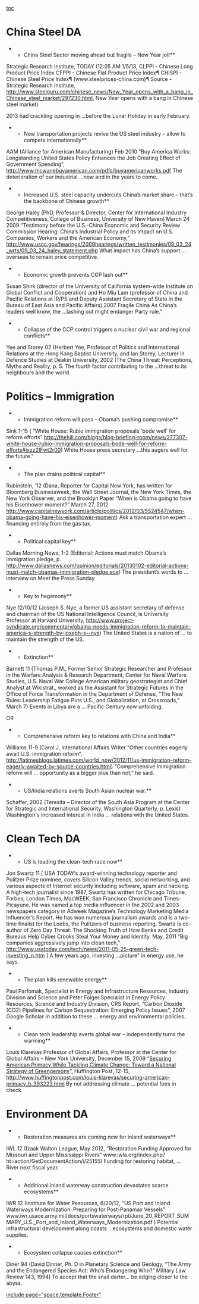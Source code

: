 [[toc]]
=China Steel DA= 

**China Steel Sector moving ahead but fragile – New Year jolt**
Strategic Research Institute, TODAY (12:05 AM 1/5/13, CLPPI - Chinese Long Product Price Index CFPPI - Chinese Flat Product Price Index¶ CHISPI - Chinese Steel Price Index¶ (www.steelprices-china.com)¶ Source - Strategic Research Institute, http://www.steelguru.com/chinese_news/New_Year_opens_with_a_bang_in_Chinese_steel_market/297230.html, New Year opens with a bang in Chinese steel market)

2013 had crackling opening in …before the Lunar Holiday in early February.


**New transportation projects revive the US steel industry – allow to compete internationally**
AAM (Alliance for American Manufacturing) Feb 2010 “Buy America Works: Longstanding United States Policy Enhances the Job Creating Effect of Government Spending”, http://www.mcwanebuyamerican.com/pdfs/buyamericanworks.pdf
The deterioration of our industrial …now and in the years to come.


**Increased U.S. steel capacity undercuts China’s market share – that’s the backbone of Chinese growth**
George Haley (PhD, Professor & Director, Center for International Industry Competitiveness, College of Business, University of New Haven) March 24 2009 “Testimony before the U.S.-China Economic and Security Review Commission Hearing: China’s Industrial Policy and its Impact on U.S. Companies, Workers and the American Economy,” http://www.uscc.gov/hearings/2009hearings/written_testimonies/09_03_24_wrts/09_03_24_haley_statement.php
What impact has China’s support …overseas to remain price competitive.


**Economic growth prevents CCP lash out**
Susan Shirk (director of the University of California system-wide Institute on Global Conflict and Cooperation) and Ho Miu Lam (professor of China and Pacific Relations at IR/PS and Deputy Assistant Secretary of State in the Bureau of East Asia and Pacific Affairs) 2007 Fragile China
As China’s leaders well know, the …lashing out might endanger Party rule.”


**Collapse of the CCP control triggers a nuclear civil war and regional conflicts**
Yee and Storey 02 (Herbert Yee, Professor of Politics and International Relations at the Hong Kong Baptist University, and Ian Storey, Lecturer in Defence Studies at Deakin University, 2002 (The China Threat: Perceptions, Myths and Reality, p. 5.
The fourth factor contributing to the …threat to its neighbours and the world.



=Politics – Immigration= 

**Immigration reform will pass – Obama’s pushing compromise**
Sink 1-15 ( “White House: Rubio immigration proposals 'bode well' for reform efforts” [[http://thehill.com/blogs/blog-briefing-room/news/277307-white-house-rubio-immigration-proposals-bode-well-for-reform-efforts#ixzz2IFwt2r00|http://thehill.com/blogs/blog-briefing-room/news/277307-white-house-rubio-immigration-proposals-bode-well-for-reform-efforts#ixzz2IFwt2r00]])
White House press secretary …this augers well for the future."


**The plan drains political capital**
Rubinstein, ’12 (Dana, Reporter for Capital New York, has written for Bloomberg Businessweek, the Wall Street Journal, the New York Times, the New York Observer, and the Brooklyn Paper “When is Obama going to have his Eisenhower moment?” March 27, 2012 http://www.capitalnewyork.com/article/politics/2012/03/5524547/when-obama-going-have-his-eisenhower-moment)
Ask a transportation expert …financing entirely from the gas tax.


**Political capital key**
Dallas Morning News, 1-2 (Editorial: Actions must match Obama’s immigration pledge, p. http://www.dallasnews.com/opinion/editorials/20130102-editorial-actions-must-match-obamas-immigration-pledge.ece)
The president’s words to … interview on Meet the Press Sunday


**Key to hegemony**
Nye 12/10/12 (Joseph S. Nye, a former US assistant secretary of defense and chairman of the US National Intelligence Council, is University Professor at Harvard University, [[http://www.project-syndicate.org/commentary/obama-needs-immigration-reform-to-maintain-america-s-strength-by-joseph-s--nye]])
The United States is a nation of … to maintain the strength of the US.


**Extinction**
Barnett 11 (Thomas P.M., Former Senior Strategic Researcher and Professor in the Warfare Analysis & Research Department, Center for Naval Warfare Studies, U.S. Naval War College American military geostrategist and Chief Analyst at Wikistrat., worked as the Assistant for Strategic Futures in the Office of Force Transformation in the Department of Defense, “The New Rules: Leadership Fatigue Puts U.S., and Globalization, at Crossroads,” March 7)
Events in Libya are a … Pacific Century now unfolding.

OR

**Comprehensive reform key to relations with China and India**
Williams 11-9 (Carol J, International Affairs Writer “Other countries eagerly await U.S. immigration reform”, http://latimesblogs.latimes.com/world_now/2012/11/us-immigration-reform-eagerly-awaited-by-source-countries.html)
"Comprehensive immigration reform will … opportunity as a bigger plus than not," he said.


**US/India relations averts South Asian nuclear war.**
Schaffer, 2002 (Teresita – Director of the South Asia Program at the Center for Strategic and International Security, Washington Quarterly, p. Lexis)
Washington's increased interest in India … relations with the United States.




=Clean Tech DA= 

**US is leading the clean-tech race now**
Jon Swartz 11 [ USA TODAY’s award-winning technology reporter and Pulitzer Prize nominee, covers Silicon Valley trends, social networking, and various aspects of Internet security including software, spam and hacking. A high-tech journalist since 1987, Swartz has written for Chicago Tribune, Forbes, London Times, MacWEEK, San Francisco Chronicle and Times-Picayune. He was named a top media influencer in the 2002 and 2003 newspapers category in Adweek Magazine’s Technology Marketing Media Influencer’s Report. He has won numerous journalism awards and is a two-time finalist for the Loebs, the Pulitzers of business reporting. Swartz is co-author of Zero Day Threat: The Shocking Truth of How Banks and Credit Bureaus Help Cyber Crooks Steal Your Money and Identity. May, 2011 “Big companies aggressively jump into clean tech,” [[http://www.usatoday.com/tech/news/2011-05-25-green-tech-investing_n.htm]] ]
A few years ago, investing …picture" in energy use, he says.


**The plan kills renewable energy**
Paul Parfomak, Specialist in Energy and Infrastructure Resources, Industry Division and Science and Peter Folger Specialist in Energy Policy Resources, Science and Industry Division, CRS Report, “Carbon Dioxide (CO2) Pipelines for Carbon Sequestration: Emerging Policy Issues”, 2007 Google Scholar
In addition to these … energy and environmental policies.


**Clean tech leadership averts global war – independently turns the warming**
Louis Klarevas Professor of Global Affairs, Professor at the Center for Global Affairs – New York University, December 15, 2009 “[[http://www.huffingtonpost.com/louis-klarevas/securing-american-primacy_b_393223.html|Securing American Primacy While Tackling Climate Change: Toward a National Strategy of Greengemony]]”, Huffington Post, 12-15, http://www.huffingtonpost.com/louis-klarevas/securing-american-primacy_b_393223.html
By not addressing climate … potential foes in check.



=Environment DA= 

**Restoration measures are coming now for inland waterways**
IWL 12 (Izaak Walton League, May 2012, “Restoration Funding Approved for Missouri and Upper Mississippi Rivers” www.iwla.org/index.php?ht=action/GetDocumentAction/i/25155)
Funding for restoring habitat, …River next fiscal year.


**Additional inland waterway construction devastates scarce ecosystems**
IWR 12 (Institute for Water Resources, 6/20/12, “US Port and Inland Waterways Modernization: Preparing for Post-Panamax Vessels” www.iwr.usace.army.mil/docs/portswaterways/rpt/June_20_REPORT_SUMMARY_U.S._Port_and_Inland_Waterways_Modernization.pdf )
Potential infrastructural development along coasts …ecosystems and domestic water supplies. 


**Ecosystem collapse causes extinction**
Diner 94 (David Dinner, Ph. D in Planetary Science and Geology, “The Army and the Endangered Species Act: Who’s Endangering Who?” Military Law Review 143, 1994)
To accept that the snail darter… be edging closer to the abyss.



[[include page="space.template.Footer"]]